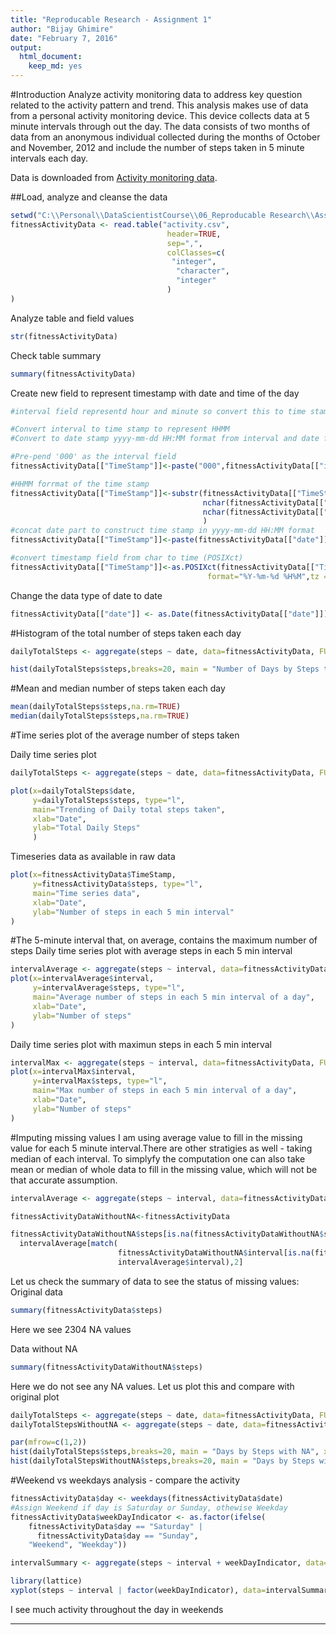 ```yaml
---
title: "Reproducable Research - Assignment 1"
author: "Bijay Ghimire"
date: "February 7, 2016"
output: 
  html_document: 
    keep_md: yes
---
```


#Introduction
Analyze activity monitoring data to address key question related to the activity pattern and trend. This analysis makes use of data from a personal activity monitoring device. This device collects data at 5 minute intervals through out the day. The data consists of two months of data from an anonymous individual collected during the months of October and November, 2012 and include the number of steps taken in 5 minute intervals each day.

Data is downloaded from [Activity monitoring data](https://d396qusza40orc.cloudfront.net/repdata%2Fdata%2Factivity.zip).


##Load, analyze and cleanse the data
```r
setwd("C:\\Personal\\DataScientistCourse\\06_Reproducable Research\\Assignment1")
fitnessActivityData <- read.table("activity.csv", 
                                   header=TRUE, 
                                   sep=",", 
                                   colClasses=c(
                                    "integer", 
                                     "character",
                                     "integer"
                                   )
)

```

Analyze table and field values
```r
str(fitnessActivityData)
````

Check table summary
```r
summary(fitnessActivityData)
````

Create new field to represent timestamp with date and time of the day
```r
#interval field representd hour and minute so convert this to time stamp so that we can apply timeseries

#Convert interval to time stamp to represent HHMM
#Convert to date stamp yyyy-mm-dd HH:MM format from interval and date field

#Pre-pend '000' as the interval field 
fitnessActivityData[["TimeStamp"]]<-paste("000",fitnessActivityData[["interval"]],sep="")

#HHMM forrmat of the time stamp
fitnessActivityData[["TimeStamp"]]<-substr(fitnessActivityData[["TimeStamp"]],
                                           nchar(fitnessActivityData[["TimeStamp"]])-3,
                                           nchar(fitnessActivityData[["TimeStamp"]])
                                           )
#concat date part to construct time stamp in yyyy-mm-dd HH:MM format
fitnessActivityData[["TimeStamp"]]<-paste(fitnessActivityData[["date"]],fitnessActivityData[["TimeStamp"]])

#convert timestamp field from char to time (POSIXct)
fitnessActivityData[["TimeStamp"]]<-as.POSIXct(fitnessActivityData[["TimeStamp"]],
                                            format="%Y-%m-%d %H%M",tz = "GMT")
```



Change the data type of date to date
```r
fitnessActivityData[["date"]] <- as.Date(fitnessActivityData[["date"]])
```

#Histogram of the total number of steps taken each day

```r
dailyTotalSteps <- aggregate(steps ~ date, data=fitnessActivityData, FUN=sum, na.rm = TRUE)

hist(dailyTotalSteps$steps,breaks=20, main = "Number of Days by Steps taken", xlab = "Steps taken", ylab = "Days", col = "red")
```



#Mean and median number of steps taken each day
```r
mean(dailyTotalSteps$steps,na.rm=TRUE)
median(dailyTotalSteps$steps,na.rm=TRUE)
```

#Time series plot of the average number of steps taken

Daily time series plot

```r
dailyTotalSteps <- aggregate(steps ~ date, data=fitnessActivityData, FUN=sum, na.rm = TRUE)

plot(x=dailyTotalSteps$date, 
     y=dailyTotalSteps$steps, type="l", 
     main="Trending of Daily total steps taken",
     xlab="Date", 
     ylab="Total Daily Steps"
     )

```


Timeseries data as available in raw data
```r
plot(x=fitnessActivityData$TimeStamp, 
     y=fitnessActivityData$steps, type="l", 
     main="Time series data",
     xlab="Date", 
     ylab="Number of steps in each 5 min interval"
)
```




#The 5-minute interval that, on average, contains the maximum number of steps
Daily time series plot with average steps in each 5 min interval
```r
intervalAverage <- aggregate(steps ~ interval, data=fitnessActivityData, FUN=mean, na.rm = TRUE)
plot(x=intervalAverage$interval, 
     y=intervalAverage$steps, type="l", 
     main="Average number of steps in each 5 min interval of a day",
     xlab="Date", 
     ylab="Number of steps"
)
```


Daily time series plot with maximun steps in each 5 min interval

```r
intervalMax <- aggregate(steps ~ interval, data=fitnessActivityData, FUN=max, na.rm = TRUE)
plot(x=intervalMax$interval, 
     y=intervalMax$steps, type="l", 
     main="Max number of steps in each 5 min interval of a day",
     xlab="Date", 
     ylab="Number of steps"
)
```

#Imputing missing values
I am using average value to fill in the missing value for each 5 minute interval.There are other stratigies as well - taking median of each interval. To simplyfy the computation one can also take mean or median of whole data to fill in the missing value, which will not be that accurate assumption. 

```r
intervalAverage <- aggregate(steps ~ interval, data=fitnessActivityData, FUN=mean, na.rm = TRUE)

fitnessActivityDataWithoutNA<-fitnessActivityData

fitnessActivityDataWithoutNA$steps[is.na(fitnessActivityDataWithoutNA$steps)]<-
  intervalAverage[match(
                        fitnessActivityDataWithoutNA$interval[is.na(fitnessActivityDataWithoutNA$steps)], 
                        intervalAverage$interval),2]

```

Let us check the summary of data to see the status of missing values:
Original data
```r
summary(fitnessActivityData$steps)
```

Here we see 2304  NA values

Data without NA 
```r
summary(fitnessActivityDataWithoutNA$steps)
```

Here we do not see any NA values. Let us plot this and compare with original plot

```r
dailyTotalSteps <- aggregate(steps ~ date, data=fitnessActivityData, FUN=sum, na.rm = TRUE)
dailyTotalStepsWithoutNA <- aggregate(steps ~ date, data=fitnessActivityDataWithoutNA, FUN=sum, na.rm = TRUE)

par(mfrow=c(1,2))
hist(dailyTotalSteps$steps,breaks=20, main = "Days by Steps with NA", xlab = "Steps taken", ylab = "Days", col = "red")
hist(dailyTotalStepsWithoutNA$steps,breaks=20, main = "Days by Steps without NA", xlab = "Steps taken", ylab = "Days", col = "red")
```


#Weekend vs weekdays analysis - compare the activity
```r
fitnessActivityData$day <- weekdays(fitnessActivityData$date)
#Assign Weekend if day is Saturday or Sunday, othewise Weekday
fitnessActivityData$weekDayIndicator <- as.factor(ifelse(
    fitnessActivityData$day == "Saturday" | 
      fitnessActivityData$day == "Sunday", 
    "Weekend", "Weekday"))

intervalSummary <- aggregate(steps ~ interval + weekDayIndicator, data=fitnessActivityData, FUN=mean,na.rm=TRUE)

library(lattice)
xyplot(steps ~ interval | factor(weekDayIndicator), data=intervalSummary, aspect=1/4, type="l")

```

I see much activity throughout the day in weekends


***